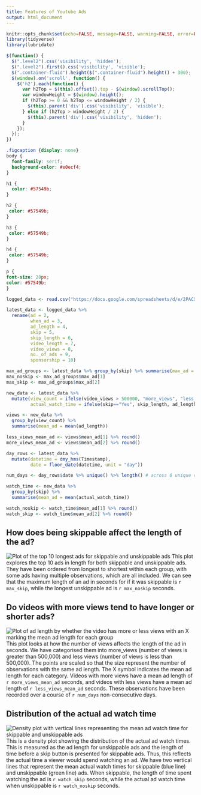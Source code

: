 ```yaml
---
title: Features of Youtube Ads
output: html_document
---
```


<script src="https://code.jquery.com/jquery-3.7.1.min.js" integrity="sha256-/JqT3SQfawRcv/BIHPThkBvs0OEvtFFmqPF/lYI/Cxo=" crossorigin="anonymous"></script>

```r
knitr::opts_chunk$set(echo=FALSE, message=FALSE, warning=FALSE, error=FALSE)
library(tidyverse)
library(lubridate)
```

```js
$(function() {
  $(".level2").css('visibility', 'hidden');
  $(".level2").first().css('visibility', 'visible');
  $(".container-fluid").height($(".container-fluid").height() + 300);
  $(window).on('scroll', function() {
    $('h2').each(function() {
      var h2Top = $(this).offset().top - $(window).scrollTop();
      var windowHeight = $(window).height();
      if (h2Top >= 0 && h2Top <= windowHeight / 2) {
        $(this).parent('div').css('visibility', 'visible');
      } else if (h2Top > windowHeight / 2) {
        $(this).parent('div').css('visibility', 'hidden');
      }
    });
  });
})
```

```css
.figcaption {display: none}
body {
  font-family: serif;
  background-color: #e0ecf4;
}

h1 {
  color: #57549b;
}

h2 {
 color: #57549b;
}

h3 {
 color: #57549b;
}

h4 {
 color: #57549b;
}

p {
font-size: 20px;
color: #57549b;
}
```


```r
logged_data <- read.csv("https://docs.google.com/spreadsheets/d/e/2PACX-1vR_7onUBm866lQhkIdG9BkRjjBqQTftFDPhY5n1vo6ehOAN0Lk5hNoz2AxcNXp9o372pND_GEoDAcAc/pub?gid=269772251&single=true&output=csv")

latest_data <- logged_data %>%
  rename(ad = 2,
         when_ad = 3,
         ad_length = 4,
         skip = 5,
         skip_length = 6, 
         video_length = 7, 
         video_views = 8,
         no._of_ads = 9,
         sponsorship = 10)

max_ad_groups <- latest_data %>% group_by(skip) %>% summarise(max_ad = max(ad_length))
max_noskip <- max_ad_groups$max_ad[1]
max_skip <- max_ad_groups$max_ad[2]

new_data <- latest_data %>%
  mutate(view_count = ifelse(video_views > 500000, "more_views", "less_views"),
         actual_watch_time = ifelse(skip=="Yes", skip_length, ad_length))

views <- new_data %>% 
  group_by(view_count) %>%
  summarise(mean_ad = mean(ad_length))

less_views_mean_ad <- views$mean_ad[1] %>% round()
more_views_mean_ad <- views$mean_ad[2] %>% round()

day_rows <- latest_data %>%
  mutate(datetime = dmy_hms(Timestamp),
         date = floor_date(datetime, unit = "day")) 

num_days <- day_rows$date %>% unique() %>% length() # across 6 unique days 

watch_time <- new_data %>%
  group_by(skip) %>%
  summarise(mean_ad = mean(actual_watch_time))

watch_noskip <- watch_time$mean_ad[1] %>% round()
watch_skip <- watch_time$mean_ad[2] %>% round()

```


## How does being skippable affect the length of the ad? 

![Plot of the top 10 longest ads for skippable and unskippable ads](my_plot1.png)
This plot explores the top 10 ads in length for both skippable and unskippable ads. They have been ordered from longest to shortest within each group, with some ads having multiple observations, which are all included. We can see that the maximum length of an ad in seconds for if it was skippable is `r max_skip`, while the longest unskippable ad is `r max_noskip` seconds. 


## Do videos with more views tend to have longer or shorter ads? 

![Plot of ad length by whether the video has more or less views with an X marking the mean ad length for each group](my_plot2.png)
This plot looks at how the number of views affects the length of the ad in seconds. We have categorised them into more_views (number of views is greater than 500,000) and less views (number of views is less than 500,000). The points are scaled so that the size represent the number of observations with the same ad length. The X symbol indicates the mean ad length for each category. Videos with more views have a mean ad length of 
`r more_views_mean_ad` seconds, and videos with less views have a mean ad length of `r less_views_mean_ad` seconds. These observations have been recorded over a course of `r num_days` non-consecutive days. 

## Distribution of the actual ad watch time

![Density plot with vertical lines representing the mean ad watch time for skippable and unskippable ads](my_plot3.png)
This is a density plot showing the distribution of the actual ad watch times. This is measured as the ad length for unskippable ads and the length of time before a skip button is presented for skippable ads. Thus, this reflects the actual time a viewer would spend watching an ad. We have two vertical lines that represent the mean actual watch times for skippable (blue line) and unskippable (green line) ads. When skippable, the length of time spent watching the ad is `r watch_skip` seconds, while the actual ad watch time when unskippable is `r watch_noskip` seconds. 



